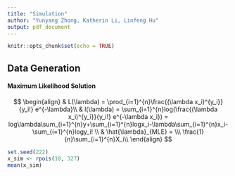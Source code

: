 ```yaml
---
title: "Simulation"
author: "Yunyang Zhong, Katherin Li, Linfeng Hu"
output: pdf_document
---
```


```r
knitr::opts_chunk$set(echo = TRUE)
```

## Data Generation

#### Maximum Likelihood Solution
$$
\begin{align}
& L(\lambda) = \prod_{i=1}^{n}\frac{(\lambda x_i)^{y_i}}{y_i!} e^{-\lambda}\\
& l(\lambda) = \sum_{i=1}^{n}log(\frac{(\lambda x_i)^{y_i}}{y_i!} e^{-\lambda x_i}) 
= log\lambda\sum_{i=1}^{n}y+\sum_{i=1}^{n}logx_i-\lambda\sum_{i=1}^{n}x_i-\sum_{i=1}^{n}logy_i! \\
& \hat{\lambda}_{MLE} = \\\
\frac{1}{n}\sum_{i=1}^{n}X_i\\
\end{align}
$$

```r
set.seed(222)
x_sim <- rpois(10, 327)
mean(x_sim)
```

